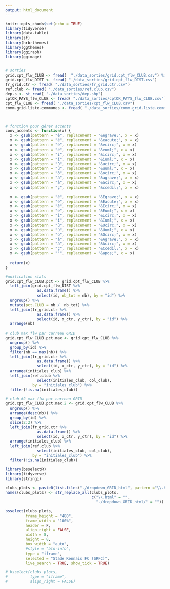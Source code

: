 ```yaml
---
output: html_document
---
```

```r
knitr::opts_chunk$set(echo = TRUE)
library(tidyverse)
library(data.table)
library(sf)
library(hrbrthemes)
library(ggthemes)
library(ggiraph)
library(ggimage)


# sorties
grid.cpt_flw_CLUB <- fread(  "./data_sorties/grid.cpt_flw_CLUB.csv") %>% filter(nb > 0)
grid.cpt_flw_DIST <- fread( "./data_sorties/grid.cpt_flw_DIST.csv")
fr_grid.ctr <- fread( "./data_sorties/fr_grid.ctr.csv")
ref.club <- fread( "./data_sorties/ref.club.csv")
dep.s <- st_read( "./data_sorties/dep.shp") 
cptOK_PAYS_flw_CLUB <- fread( "./data_sorties/cptOK_PAYS_flw_CLUB.csv")
cpt_flw_CLUB <- fread( "./data_sorties/cpt_flw_CLUB.csv")
comm.grid.liste.communes <- fread( "./data_sorties/comm.grid.liste.communes.csv") %>% select(id, NOM_COMM)



# fonction pour gérer accents
conv_accents <- function(x) {
  x <- gsub(pattern = "è", replacement = "&egrave;", x = x)
  x <- gsub(pattern = "é", replacement = "&eacute;", x = x)
  x <- gsub(pattern = "ê", replacement = "&ecirc;", x = x)
  x <- gsub(pattern = "ë", replacement = "&euml;", x = x)
  x <- gsub(pattern = "î", replacement = "&icirc;", x = x)
  x <- gsub(pattern = "ï", replacement = "&iuml;", x = x)
  x <- gsub(pattern = "û", replacement = "&ucirc;", x = x)
  x <- gsub(pattern = "ü", replacement = "&uuml;", x = x)
  x <- gsub(pattern = "ô", replacement = "&ocirc;", x = x)
  x <- gsub(pattern = "à", replacement = "&agrave;", x = x)
  x <- gsub(pattern = "â", replacement = "&acirc;", x = x)
  x <- gsub(pattern = "ç", replacement = "&ccedil;", x = x)
  
  x <- gsub(pattern = "è", replacement = "&Egrave;", x = x)
  x <- gsub(pattern = "é", replacement = "&Eacute;", x = x)
  x <- gsub(pattern = "ê", replacement = "&Ecirc;", x = x)
  x <- gsub(pattern = "ë", replacement = "&Euml;", x = x)
  x <- gsub(pattern = "î", replacement = "&Icirc;", x = x)
  x <- gsub(pattern = "ï", replacement = "&Iuml;", x = x)
  x <- gsub(pattern = "û", replacement = "&Ucirc;", x = x)
  x <- gsub(pattern = "ü", replacement = "&Uuml;", x = x)
  x <- gsub(pattern = "ô", replacement = "&Ocirc;", x = x)
  x <- gsub(pattern = "à", replacement = "&Agrave;", x = x)
  x <- gsub(pattern = "â", replacement = "&Acirc;", x = x)
  x <- gsub(pattern = "ç", replacement = "&Ccedil;", x = x)
  x <- gsub(pattern = "'", replacement = "&apos;", x = x)
  
  return(x)
}

```




```r

#unification stats  
grid.cpt_flw_CLUB.pct <- grid.cpt_flw_CLUB %>%
  left_join(grid.cpt_flw_DIST %>%
              as.data.frame() %>%
              select(id, nb_tot = nb), by = "id") %>%
  ungroup() %>%
  mutate(pct.CLUB = nb /  nb_tot) %>%
  left_join(fr_grid.ctr %>%
              as.data.frame() %>%
              select(id, x_ctr, y_ctr), by = "id") %>%
  arrange(nb)
  
# club max flw par carreau GRID
grid.cpt_flw_CLUB.pct.max <- grid.cpt_flw_CLUB %>%
  ungroup() %>%
  group_by(id) %>%
  filter(nb == max(nb)) %>%
  left_join(fr_grid.ctr %>%
              as.data.frame() %>%
              select(id, x_ctr, y_ctr), by = "id") %>%
  arrange(initiales_club) %>%
  left_join(ref.club %>%
              select(initiales_club, col_club),
            by = "initiales_club") %>%
  filter(!is.na(initiales_club))

# club #2 max flw par carreau GRID
grid.cpt_flw_CLUB.pct.max.2 <- grid.cpt_flw_CLUB %>%
  ungroup() %>%
  arrange(desc(nb)) %>%
  group_by(id) %>%
  slice(2:2) %>%
  left_join(fr_grid.ctr %>%
              as.data.frame() %>%
              select(id, x_ctr, y_ctr), by = "id") %>%
  arrange(initiales_club) %>%
  left_join(ref.club %>%
              select(initiales_club, col_club),
            by = "initiales_club") %>%
  filter(!is.na(initiales_club))


```

 
```r

library(bsselectR)
library(tidyverse)
library(stringi)

clubs_plots <- paste0(list.files("./dropdown_GRID_html", pattern ="\\.html$",full.names = TRUE))
names(clubs_plots) <- str_replace_all(clubs_plots, 
                                      c("\\.html" = "", 
                                        "./dropdown_GRID_html/" = ""))

bsselect(clubs_plots,
         frame_height = "480",
         frame_width = "100%",
         header = F,
         align_right = FALSE,
         width = 8,
         height = 8,
         box_width = "auto",
         #style = "btn-info",
         type = "iframe",
         selected = "Stade Rennais FC (SRFC)",
         live_search = TRUE, show_tick = TRUE)

# bsselect(clubs_plots,
#          type = "iframe", 
#          align_right = FALSE)


```
